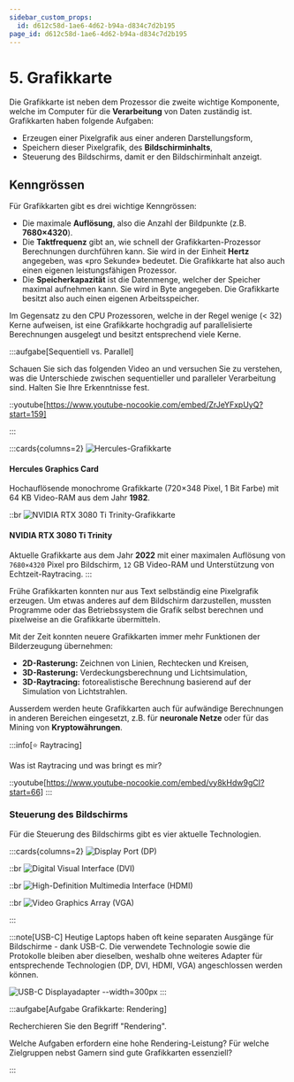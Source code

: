```yaml
---
sidebar_custom_props:
  id: d612c58d-1ae6-4d62-b94a-d834c7d2b195
page_id: d612c58d-1ae6-4d62-b94a-d834c7d2b195
---
```


# 5. Grafikkarte

Die Grafikkarte ist neben dem Prozessor die zweite wichtige Komponente, welche im Computer für die **Verarbeitung** von Daten zuständig ist. Grafikkarten haben folgende Aufgaben:

- Erzeugen einer Pixelgrafik aus einer anderen Darstellungsform,
- Speichern dieser Pixelgrafik, des **Bildschirminhalts**,
- Steuerung des Bildschirms, damit er den Bildschirminhalt anzeigt.


## Kenngrössen

Für Grafikkarten gibt es drei wichtige Kenngrössen:

- Die maximale **Auflösung**, also die Anzahl der Bildpunkte (z.B. __7680×4320__).
- Die **Taktfrequenz** gibt an, wie schnell der Grafikkarten-Prozessor Berechnungen durchführen kann. Sie wird in der Einheit **Hertz** angegeben, was «pro Sekunde» bedeutet. Die Grafikkarte hat also auch einen eigenen leistungsfähigen Prozessor.
- Die **Speicherkapazität** ist die Datenmenge, welcher der Speicher maximal aufnehmen kann. Sie wird in Byte angegeben. Die Grafikkarte besitzt also auch einen eigenen Arbeitsspeicher.

Im Gegensatz zu den CPU Prozessoren, welche in der Regel wenige (< 32) Kerne aufweisen, ist eine Grafikkarte hochgradig auf parallelisierte Berechnungen ausgelegt und besitzt entsprechend viele Kerne.

:::aufgabe[Sequentiell vs. Parallel]
<Answer type="state" id="6b6cdbde-323a-43a5-b869-ce39c570af88" />

Schauen Sie sich das folgenden Video an und versuchen Sie zu verstehen, was die Unterschiede zwischen sequentieller und paralleler Verarbeitung sind. Halten Sie Ihre Erkenntnisse fest.

::youtube[https://www.youtube-nocookie.com/embed/ZrJeYFxpUyQ?start=159]

<Answer type="text" id="b60306a9-b13d-445d-a422-51ea087717bc" />
:::

:::cards{columns=2}
![Hercules-Grafikkarte](images/05-hercules.png)

#### Hercules Graphics Card
Hochauflösende monochrome Grafikkarte (720×348 Pixel, 1 Bit Farbe) mit 64 KB Video-RAM aus dem Jahr **1982**.

::br
![NVIDIA RTX 3080 Ti Trinity-Grafikkarte](images/05-nvidia-rtx-3080-trinity.jpg)
#### NVIDIA RTX 3080 Ti Trinity

Aktuelle Grafikkarte aus dem Jahr **2022** mit einer maximalen Auflösung von `7680×4320` Pixel pro Bildschirm, `12` GB Video-RAM und Unterstützung von Echtzeit-Raytracing.
:::

Frühe Grafikkarten konnten nur aus Text selbständig eine Pixelgrafik erzeugen. Um etwas anderes auf dem Bildschirm darzustellen, mussten Programme oder das Betriebssystem die Grafik selbst berechnen und pixelweise an die Grafikkarte übermitteln.

Mit der Zeit konnten neuere Grafikkarten immer mehr Funktionen der Bilderzeugung übernehmen:

- **2D-Rasterung:** Zeichnen von Linien, Rechtecken und Kreisen,
- **3D-Rasterung:** Verdeckungsberechnung und Lichtsimulation,
- **3D-Raytracing:** fotorealistische Berechnung basierend auf der Simulation von Lichtstrahlen.

Ausserdem werden heute Grafikkarten auch für aufwändige Berechnungen in anderen Bereichen eingesetzt, z.B. für **neuronale Netze** oder für das Mining von **Kryptowährungen**.


:::info[⭐️ Raytracing]

Was ist Raytracing und was bringt es mir?

::youtube[https://www.youtube-nocookie.com/embed/vy8kHdw9gCI?start=66]
:::

### Steuerung des Bildschirms

Für die Steuerung des Bildschirms gibt es vier aktuelle Technologien.

:::cards{columns=2}
![Display Port (DP)](images/05-dp.png)

::br
![Digital Visual Interface (DVI)](images/05-dvi.png)

::br
![High-Definition Multimedia Interface (HDMI)](images/05-hdmi.png)

::br
![Video Graphics Array (VGA)](images/05-vga.png)

:::

:::note[USB-C]
Heutige Laptops haben oft keine separaten Ausgänge für Bildschirme - dank USB-C. Die verwendete Technologie sowie die Protokolle bleiben aber dieselben, weshalb ohne weiteres Adapter für entsprechende Technologien (DP, DVI, HDMI, VGA) angeschlossen werden können.

![USB-C Displayadapter --width=300px](images/05-usbc-adapter.jpg)
:::

:::aufgabe[Aufgabe Grafikkarte: Rendering]
<Answer type="state" id="ff40f1f1-5667-4978-a848-e4da4532b658" />

Recherchieren Sie den Begriff "Rendering".

<Answer type="text" id="30ee181c-fe31-4362-8274-68fd87478824" />

Welche Aufgaben erfordern eine hohe Rendering-Leistung? Für welche Zielgruppen nebst Gamern sind gute Grafikkarten essenziell?

<Answer type="text" id="bdf478bd-68f0-4980-b98e-74fd2be9065b" />
:::
